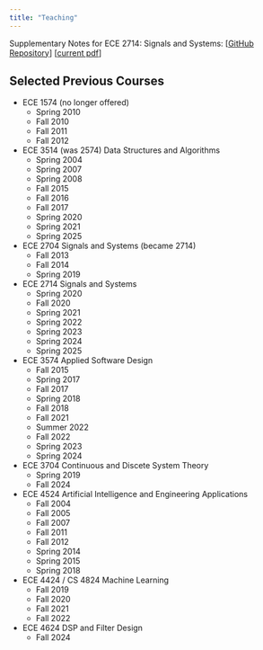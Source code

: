 ```yaml
---
title: "Teaching"
---
```



Supplementary Notes for ECE 2714: Signals and Systems: [[GitHub Repository](https://github.com/clwyatt/notes-2714)] [[current pdf](pdfs/notes-2714.pdf)]


## Selected Previous Courses

* ECE 1574 (no longer offered)
    + Spring 2010
    + Fall 2010
    + Fall 2011
    + Fall 2012
* ECE 3514 (was 2574) Data Structures and Algorithms 
    + Spring 2004
    + Spring 2007
    + Spring 2008
    + Fall 2015
    + Fall 2016
    + Fall 2017
    + Spring 2020
    + Spring 2021
    + Spring 2025
* ECE 2704 Signals and Systems (became 2714)
    + Fall 2013
    + Fall 2014
    + Spring 2019
* ECE 2714 Signals and Systems
    + Spring 2020
    + Fall 2020
    + Spring 2021
    + Spring 2022
    + Spring 2023
    + Spring 2024
    + Spring 2025
* ECE 3574 Applied Software Design 
    + Fall 2015
    + Spring 2017
    + Fall 2017
    + Spring 2018
    + Fall 2018
    + Fall 2021
    + Summer 2022
    + Fall 2022
    + Spring 2023
    + Spring 2024
* ECE 3704 Continuous and Discete System Theory
    + Spring 2019
    + Fall 2024
* ECE 4524 Artificial Intelligence and Engineering Applications 
    + Fall 2004
    + Fall 2005
    + Fall 2007
    + Fall 2011
    + Fall 2012
    + Spring 2014
    + Spring 2015
    + Spring 2018
* ECE 4424 / CS 4824 Machine Learning
    + Fall 2019
    + Fall 2020
    + Fall 2021
    + Fall 2022
* ECE 4624 DSP and Filter Design
    + Fall 2024

